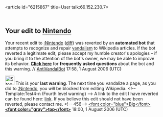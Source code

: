 <article id="6215867" title=User talk:69.152.230.7>
	<talkpage id="6215867" title="User talk:69.152.230.7">
==Your edit to [[Nintendo]]==
Your recent edit to [[:Nintendo]] ([http://en.wikipedia.org/w/index.php?title=Nintendo&amp;diff=67078685&amp;oldid=67062734 diff]) was reverted by an '''automated bot''' that attempts to recognize and repair [[Wikipedia:vandalism|vandalism]] to Wikipedia articles. If the bot reverted a legitimate edit, please accept my humble creator's apologies – if you bring it to the attention of the bot's owner, we may be able to improve its behavior. '''[[User:AntiVandalBot/FAQ|Click here]]''' for '''frequently asked questions''' about the bot and this warning. // [[User:AntiVandalBot|AntiVandalBot]] 17:58, 1 August 2006 (UTC)

[[Image:Stop_hand.png|left|30px]] This is your '''last warning'''.  The next time you vandalize a page, as you did to [[:Nintendo]], you ''will'' be blocked from editing Wikipedia. &lt;!-- Template:Test4-n (Fourth level warning) --&gt; A link to the edit I have reverted can be found here: [http://en.wikipedia.org/w/index.php?title=Nintendo&amp;diff=next&amp;oldid=67078692 link]. If you believe this edit should not have been reverted, please contact me. &lt;!-- 456--&gt; [[User:Bigtop|&lt;font color=&quot;blue&quot;&gt;Big&lt;/font&gt;]][[User talk:Bigtop|'''&lt;font color=&quot;gray&quot;&gt;top&lt;/font&gt;''']] 18:00, 1 August 2006 (UTC)
	</talkpage>
</article>